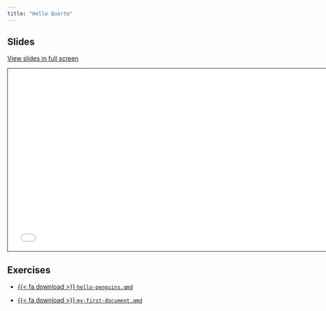 ```yaml
---
title: "Hello Quarto"
---
```


## Slides

[View slides in full screen](1-1-hello-quarto.html)

```{=html}
<iframe class="slide-deck" src="1-1-hello-quarto.html" height="420" width="747" style="border: 1px solid #123233;"></iframe>
```
## Exercises

-   <a href="https://raw.githubusercontent.com/mine-cetinkaya-rundel/quarto-sdss/main/exercises/hello-penguins.qmd">{{< fa download >}} `hello-penguins.qmd`</i></a>

-   <a href="https://raw.githubusercontent.com/mine-cetinkaya-rundel/quarto-sdss/main/exercises/my-first-document.qmd">{{< fa download >}} `my-first-document.qmd`</i></a>
